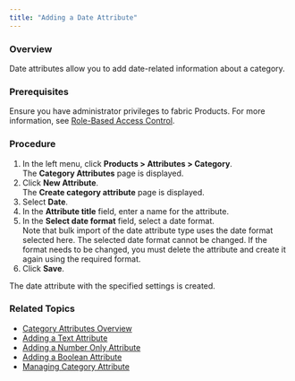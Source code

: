 ```yaml
---
title: "Adding a Date Attribute"
---
```


### Overview

Date attributes allow you to add date-related information about a category.

### Prerequisites

Ensure you have administrator privileges to fabric Products. For more information, see [Role-Based Access Control](/docs/role-based-access-control).

### Procedure

1. In the left menu, click **Products > Attributes > Category**.  
The **Category Attributes** page is displayed.
2. Click **New Attribute**.  
The **Create category attribute** page is displayed.
3. Select **Date**.
4. In the **Attribute title** field, enter a name for the attribute.
5. In the **Select date format** field, select a date format.  
Note that bulk import of the date attribute type uses the date format selected here. The selected date format cannot be changed. If the format needs to be changed, you must delete the attribute and create it again using the required format.
6. Click **Save**.

The date attribute with the specified settings is created.

### Related Topics

* [Category Attributes Overview](/docs/products-category-attributes-overview)
* [Adding a Text Attribute](/docs/products-adding-text-attribute-category)
* [Adding a Number Only Attribute](/docs/products-adding-number-only-attribute-category)
* [Adding a Boolean Attribute](/docs/products-adding-boolean-attribute-category)
* [Managing Category Attribute](/docs/products-managing-category-attributes)
